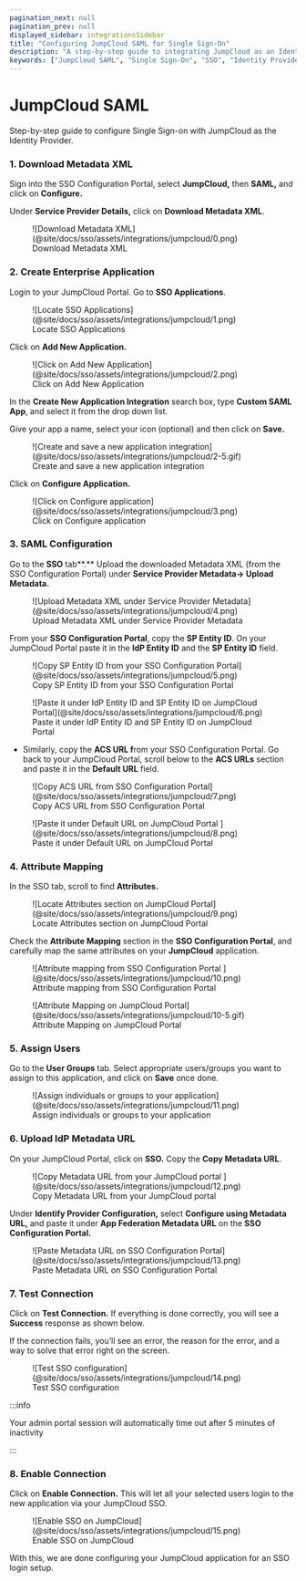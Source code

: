 ```yaml
---
pagination_next: null
pagination_prev: null
displayed_sidebar: integrationsSidebar
title: "Configuring JumpCloud SAML for Single Sign-On"
description: "A step-by-step guide to integrating JumpCloud as an Identity Provider for Single Sign-On (SSO) functionality."
keywords: ["JumpCloud SAML", "Single Sign-On", "SSO", "Identity Provider", "Enterprise Application", "SAML Configuration", "Attribute Mapping", "User Assignment"]
---
```


# JumpCloud SAML

<Subtitle>
  Step-by-step guide to configure Single Sign-on with JumpCloud as the Identity
  Provider.
</Subtitle>

### 1. Download Metadata XML

Sign into the SSO Configuration Portal, select **JumpCloud,** then **SAML,** and click on **Configure.**

Under **Service Provider Details,** click on **Download Metadata XML**.

<figure>
  ![Download Metadata XML](@site/docs/sso/assets/integrations/jumpcloud/0.png)
  <figcaption>Download Metadata XML</figcaption>
</figure>

### 2. Create Enterprise Application

Login to your JumpCloud Portal. Go to **SSO Applications**.

<figure>
  ![Locate SSO Applications](@site/docs/sso/assets/integrations/jumpcloud/1.png)
  <figcaption>Locate SSO Applications</figcaption>
</figure>

Click on **Add New Application.**

<figure>
  ![Click on Add New
  Application](@site/docs/sso/assets/integrations/jumpcloud/2.png)
  <figcaption>Click on Add New Application</figcaption>
</figure>

In the **Create New Application Integration** search box, type **Custom SAML App**, and select it from the drop down list.

Give your app a name, select your icon (optional) and then click on **Save.**

<figure>
  ![Create and save a new application
  integration](@site/docs/sso/assets/integrations/jumpcloud/2-5.gif)
  <figcaption>Create and save a new application integration</figcaption>
</figure>

Click on **Configure Application.**

<figure>
  ![Click on Configure
  application](@site/docs/sso/assets/integrations/jumpcloud/3.png)
  <figcaption>Click on Configure application</figcaption>
</figure>

### 3. SAML Configuration

Go to the **SSO** tab**.** Upload the downloaded Metadata XML (from the SSO Configuration Portal) under **Service Provider Metadata→ Upload Metadata.**

<figure>
  ![Upload Metadata XML under Service Provider
  Metadata](@site/docs/sso/assets/integrations/jumpcloud/4.png)
  <figcaption>Upload Metadata XML under Service Provider Metadata</figcaption>
</figure>

From your **SSO Configuration Portal**, copy the **SP Entity ID**. On your JumpCloud Portal paste it in the **IdP Entity ID** and the **SP Entity ID** field.

<figure>
  ![Copy SP Entity ID from your SSO Configuration
  Portal](@site/docs/sso/assets/integrations/jumpcloud/5.png)
  <figcaption>Copy SP Entity ID from your SSO Configuration Portal</figcaption>
</figure>

<figure>
  ![Paste it under IdP Entity ID and SP Entity ID on JumpCloud
  Portal](@site/docs/sso/assets/integrations/jumpcloud/6.png)
  <figcaption>
    Paste it under IdP Entity ID and SP Entity ID on JumpCloud Portal
  </figcaption>
</figure>

- Similarly, copy the **ACS URL f**rom your SSO Configuration Portal. Go back to your JumpCloud Portal, scroll below to the **ACS URLs** section and paste it in the **Default URL** field.

<figure>
  ![Copy ACS URL from SSO Configuration
  Portal](@site/docs/sso/assets/integrations/jumpcloud/7.png)
  <figcaption>Copy ACS URL from SSO Configuration Portal</figcaption>
</figure>

<figure>
  ![Paste it under Default URL on JumpCloud Portal
  ](@site/docs/sso/assets/integrations/jumpcloud/8.png)
  <figcaption>Paste it under Default URL on JumpCloud Portal </figcaption>
</figure>

### 4. Attribute Mapping

In the SSO tab, scroll to find **Attributes.**

<figure>
  ![Locate Attributes section on JumpCloud
  Portal](@site/docs/sso/assets/integrations/jumpcloud/9.png)
  <figcaption>Locate Attributes section on JumpCloud Portal</figcaption>
</figure>

Check the **Attribute Mapping** section in the **SSO Configuration Portal**, and carefully map the same attributes on your **JumpCloud** application.

<figure>
  ![Attribute mapping from SSO Configuration Portal
  ](@site/docs/sso/assets/integrations/jumpcloud/10.png)
  <figcaption>Attribute mapping from SSO Configuration Portal </figcaption>
</figure>

<figure>
  ![Attribute Mapping on JumpCloud
  Portal](@site/docs/sso/assets/integrations/jumpcloud/10-5.gif)
  <figcaption>Attribute Mapping on JumpCloud Portal</figcaption>
</figure>

### 5. Assign Users

Go to the **User Groups** tab. Select appropriate users/groups you want to assign to this application, and click on **Save** once done.

<figure>
  ![Assign individuals or groups to your
  application](@site/docs/sso/assets/integrations/jumpcloud/11.png)
  <figcaption>Assign individuals or groups to your application</figcaption>
</figure>

### 6. Upload IdP Metadata URL

On your JumpCloud Portal, click on **SSO.** Copy the **Copy Metadata URL**.

<figure>
  ![Copy Metadata URL from your JumpCloud portal
  ](@site/docs/sso/assets/integrations/jumpcloud/12.png)
  <figcaption>Copy Metadata URL from your JumpCloud portal </figcaption>
</figure>

Under **Identify Provider Configuration,** select **Configure using Metadata URL,** and paste it under **App Federation Metadata URL** on the **SSO Configuration Portal.**

<figure>
  ![Paste Metadata URL on SSO Configuration
  Portal](@site/docs/sso/assets/integrations/jumpcloud/13.png)
  <figcaption>Paste Metadata URL on SSO Configuration Portal</figcaption>
</figure>

### 7. Test Connection

Click on **Test Connection.** If everything is done correctly, you will see a **Success** response as shown below.

If the connection fails, you’ll see an error, the reason for the error, and a way to solve that error right on the screen.

<figure>
  ![Test SSO configuration](@site/docs/sso/assets/integrations/jumpcloud/14.png)
  <figcaption>Test SSO configuration </figcaption>
</figure>

:::info

Your admin portal session will automatically time out after 5 minutes of inactivity

:::

### 8. Enable Connection

Click on **Enable Connection.** This will let all your selected users login to the new application via your JumpCloud SSO.

<figure>
  ![Enable SSO on
  JumpCloud](@site/docs/sso/assets/integrations/jumpcloud/15.png)
  <figcaption>Enable SSO on JumpCloud</figcaption>
</figure>

With this, we are done configuring your JumpCloud application for an SSO login setup.
